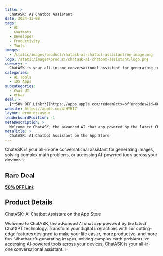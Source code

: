 ```yaml
---
title: >
  ChatASK: AI Chatbot Assistant
date: 2024-12-08
tags:
  - AI
  - Chatbots
  - Developer
  - Productivity
  - Tools
images:
  - /static/images/product/chatask-ai-chatbot-assistant/og-image.png
logo: /static/images/product/chatask-ai-chatbot-assistant/logo.png
summary: >
  ChatASK is your all-in-one conversational assistant for generating images, solving complex math problems, or accessing AI-powered tools across your devices ✨
categories:
  - AI Tools
  - iOS Apps
subcategories:
  - Chat UI
  - Other
deal: >
  [**50% OFF Link**](https://apps.apple.com/redeem?ctx=offercodes&id=6612032749&code=BLACKFRIDAY50)
website: https://apple.co/4fHYBIZ
layout: ProductLayout
leaderboardPosition: -1
metaDescription: >
  Welcome to ChatASK, the advanced AI chat app powered by the latest ChatGPT technology. Transform your digital interactions with our cutting-edge features designed to make your life easier, more productive, and more fun. Whether it’s generating images, solving complex math problems, or accessing AI-powered tools across your devices, ChatASK is your all-in-one conversational assistant. ✨
metaTitle: >
  ‎ChatASK: AI Chatbot Assistant on the App Store
---
```

ChatASK is your all-in-one conversational assistant for generating images, solving complex math problems, or accessing AI-powered tools across your devices ✨

## Rare Deal

[**50% OFF Link**](https://apps.apple.com/redeem?ctx=offercodes&id=6612032749&code=BLACKFRIDAY50)

## Product Details

‎ChatASK: AI Chatbot Assistant on the App Store

Welcome to ChatASK, the advanced AI chat app powered by the latest ChatGPT technology. Transform your digital interactions with our cutting-edge features designed to make your life easier, more productive, and more fun. Whether it’s generating images, solving complex math problems, or accessing AI-powered tools across your devices, ChatASK is your all-in-one conversational assistant. ✨

